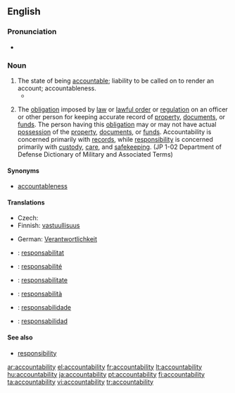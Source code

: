 ==English==

===Pronunciation===
*{{audio|En-ca-accountabilability.ogg|Audio (CA)}}

===Noun===
{{wikipedia}}
{{en-noun|-}}

# The state of being [[accountable]]; liability to be called on to render an account; accountableness.
#* {{quote-book|passage=The United States stands at this time at the pinnacle of world power. It is a solemn moment for the American Democracy. For with primacy in power is also joined an awe-inspiring '''accountability''' to the future.|title=[[S:Sinews of Peace|Sinews of Peace]]|author=Winston Churchill|year=1946}}
# {{military}} The [[obligation]] imposed by [[law]] or [[lawful order]] or [[regulation]] on an officer or other person for keeping accurate record of [[property]], [[documents]], or [[funds]]. The person having this [[obligation]] may or may not have actual [[possession]] of the [[property]], [[documents]], or [[funds]]. Accountability is concerned primarily with [[records]], while [[responsibility]] is concerned primarily with [[custody]], [[care]], and [[safekeeping]]. (JP 1-02 Department of Defense Dictionary of Military and Associated Terms)

====Synonyms====
* [[accountableness]]

====Translations====
{{trans-top|state of being accountable}}
* Czech: {{t|cs|odpovědnost|f}}
* Finnish: [[vastuullisuus]]
{{trans-mid}}
* German: [[Verantwortlichkeit]] {{f}}
{{trans-bottom}}

{{trans-top|(military)}}
{{trans-mid}}
{{trans-bottom}}

{{checktrans-top}}
*{{ttbc|Catalan}}: [[responsabilitat]] {{f}}
*{{ttbc|French}}: [[responsabilité]] {{f}}
*{{ttbc|Interlingua}}: [[responsabilitate]]
{{trans-mid}}
*{{ttbc|Italian}}: [[responsabilità]] {{f}}
*{{ttbc|Portuguese}}: [[responsabilidade]] {{f}}
*{{ttbc|Spanish}}: [[responsabilidad]] {{f}}
{{trans-bottom}}

====See also====
* [[responsibility]]

[[ar:accountability]]
[[el:accountability]]
[[fr:accountability]]
[[lt:accountability]]
[[hu:accountability]]
[[ja:accountability]]
[[pt:accountability]]
[[fi:accountability]]
[[ta:accountability]]
[[vi:accountability]]
[[tr:accountability]]